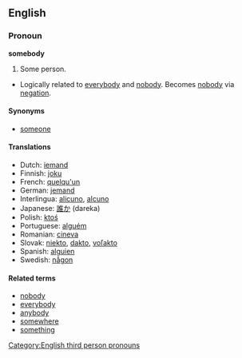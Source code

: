 ==English==
=== Pronoun ===
'''somebody'''
#Some person.
*Logically related to [[everybody]] and [[nobody]].  Becomes [[nobody]] via [[negation]].

==== Synonyms ====
*[[someone]]

==== Translations ====
*Dutch: [[iemand]]
*Finnish: [[joku]]
*French: [[quelqu'un]]
*German: [[jemand]]
*Interlingua: [[alicuno]], [[alcuno]]
*Japanese: [[誰か]] (dareka)
*Polish: [[ktoś]]
*Portuguese: [[alguém]]
*Romanian: [[cineva]]
*Slovak: [[niekto#Slovak|niekto]], [[dakto#Slovak|dakto]], [[voľakto]]
*Spanish: [[alguien]]
*Swedish: [[någon]]

====Related terms====
*[[nobody]]
*[[everybody]]
*[[anybody]]
*[[somewhere]]
*[[something]]

[[Category:English third person pronouns]]